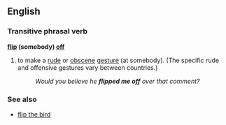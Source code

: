 ==English==
===Transitive phrasal verb===
'''[[flip]] (somebody) [[off]]'''
#{{euphemism}} to make a [[rude]] or [[obscene]] [[gesture]] (at somebody).  (The specific rude and offensive gestures vary between countries.)
#:''Would you believe he '''flipped me off''' over that comment?''

===See also===
*[[flip the bird]]